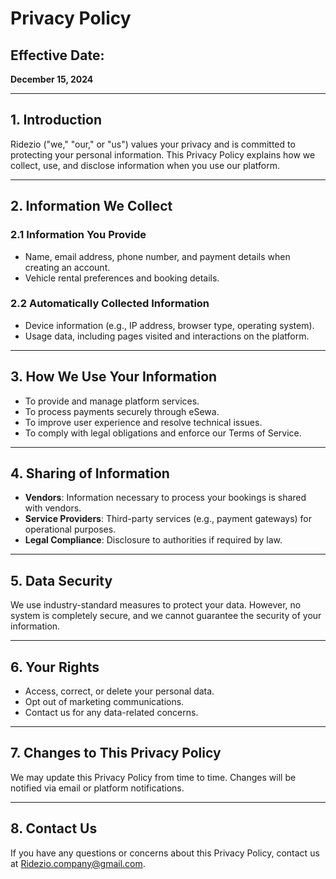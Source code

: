 # Privacy Policy

<div className="prose max-w-none mx-auto bg-white text-gray-800">

## **Effective Date:**

**December 15, 2024**

---

## 1. Introduction

Ridezio ("we," "our," or "us") values your privacy and is committed to protecting your personal information. This Privacy Policy explains how we collect, use, and disclose information when you use our platform.

---

## 2. Information We Collect

### **2.1 Information You Provide**

- Name, email address, phone number, and payment details when creating an account.
- Vehicle rental preferences and booking details.

### **2.2 Automatically Collected Information**

- Device information (e.g., IP address, browser type, operating system).
- Usage data, including pages visited and interactions on the platform.

---

## 3. How We Use Your Information

- To provide and manage platform services.
- To process payments securely through eSewa.
- To improve user experience and resolve technical issues.
- To comply with legal obligations and enforce our Terms of Service.

---

## 4. Sharing of Information

- **Vendors**: Information necessary to process your bookings is shared with vendors.
- **Service Providers**: Third-party services (e.g., payment gateways) for operational purposes.
- **Legal Compliance**: Disclosure to authorities if required by law.

---

## 5. Data Security

We use industry-standard measures to protect your data. However, no system is completely secure, and we cannot guarantee the security of your information.

---

## 6. Your Rights

- Access, correct, or delete your personal data.
- Opt out of marketing communications.
- Contact us for any data-related concerns.

---

## 7. Changes to This Privacy Policy

We may update this Privacy Policy from time to time. Changes will be notified via email or platform notifications.

---

## 8. Contact Us

If you have any questions or concerns about this Privacy Policy, contact us at Ridezio.company@gmail.com.

</div>
